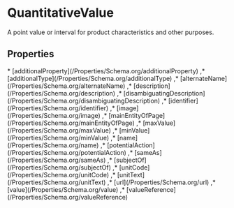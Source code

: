 # QuantitativeValue

A point value or interval for product characteristics and other purposes.

## Properties

<Grid>
* [additionalProperty](/Properties/Schema.org/additionalProperty)
,* [additionalType](/Properties/Schema.org/additionalType)
,* [alternateName](/Properties/Schema.org/alternateName)
,* [description](/Properties/Schema.org/description)
,* [disambiguatingDescription](/Properties/Schema.org/disambiguatingDescription)
,* [identifier](/Properties/Schema.org/identifier)
,* [image](/Properties/Schema.org/image)
,* [mainEntityOfPage](/Properties/Schema.org/mainEntityOfPage)
,* [maxValue](/Properties/Schema.org/maxValue)
,* [minValue](/Properties/Schema.org/minValue)
,* [name](/Properties/Schema.org/name)
,* [potentialAction](/Properties/Schema.org/potentialAction)
,* [sameAs](/Properties/Schema.org/sameAs)
,* [subjectOf](/Properties/Schema.org/subjectOf)
,* [unitCode](/Properties/Schema.org/unitCode)
,* [unitText](/Properties/Schema.org/unitText)
,* [url](/Properties/Schema.org/url)
,* [value](/Properties/Schema.org/value)
,* [valueReference](/Properties/Schema.org/valueReference)

</Grid>

